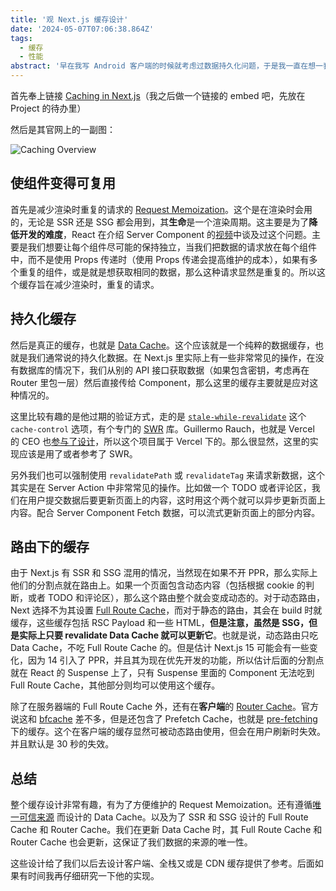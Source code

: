 ```yaml
---
title: '观 Next.js 缓存设计'
date: '2024-05-07T07:06:38.864Z'
tags:
  - 缓存
  - 性能
abstract: '早在我写 Android 客户端的时候就考虑过数据持久化问题，于是我一直在想一套完善的缓存方案究竟是怎样的，这其实有关软件中数据流向的设计。Next.js Doc 里从宏观上介绍了其缓存的设计，作为一个全栈框架，我们可以一探究竟，看看其是如何在性能、开发难度和资源消耗中找到平衡点的...'
---
```


首先奉上链接 [Caching in Next.js](https://nextjs.org/docs/app/building-your-application/caching)（我之后做一个链接的 embed 吧，先放在 Project 的待办里）

然后是其官网上的一副图：

![Caching Overview](/images/2024-05-07-from-next-cache-to-performance/caching-overview.webp)

## 使组件变得可复用

首先是减少渲染时重复的请求的 [Request Memoization](https://nextjs.org/docs/app/building-your-application/caching#request-memoization)。这个是在渲染时会用的，无论是 SSR 还是 SSG 都会用到，其**生命**是一个渲染周期。这主要是为了**降低开发的难度**，React 在介绍 Server Component 的[视频](https://www.youtube.com/watch?v=TQQPAU21ZUw)中谈及过这个问题。主要是我们想要让每个组件尽可能的保持独立，当我们把数据的请求放在每个组件中，而不是使用 Props 传递时（使用 Props 传递会提高维护的成本），如果有多个重复的组件，或是就是想获取相同的数据，那么这种请求显然是重复的。所以这个缓存旨在减少渲染时，重复的请求。

## 持久化缓存

然后是真正的缓存，也就是 [Data Cache](https://nextjs.org/docs/app/building-your-application/caching#data-cache)。这个应该就是一个纯粹的数据缓存，也就是我们通常说的持久化数据。在 Next.js 里实际上有一些非常常见的操作，在没有数据库的情况下，我们从别的 API 接口获取数据（如果包含密钥，考虑再在 Router 里包一层）然后直接传给 Component，那么这里的缓存主要就是应对这种情况的。

这里比较有趣的是他过期的验证方式，走的是 [`stale-while-revalidate`](https://web.dev/case-studies/ads-case-study-stale-while-revalidate) 这个 `cache-control` 选项，有个专门的 [SWR](https://swr.vercel.app/zh-CN) 库。Guillermo Rauch，也就是 Vercel 的 CEO 也[参与了设计](https://rauchg.com/about)，所以这个项目属于 Vercel 下的。那么很显然，这里的实现应该是用了或者参考了 SWR。

另外我们也可以强制使用 `revalidatePath` 或 `revalidateTag` 来请求新数据，这个其实是在 Server Action 中非常常见的操作。比如做一个 TODO 或者评论区，我们在用户提交数据后要更新页面上的内容，这时用这个两个就可以异步更新页面上内容。配合 Server Component Fetch 数据，可以流式更新页面上的部分内容。

## 路由下的缓存

由于 Next.js 有 SSR 和 SSG 混用的情况，当然现在如果不开 PPR，那么实际上他们的分割点就在路由上。如果一个页面包含动态内容（包括根据 cookie 的判断，或者 TODO 和评论区），那么这个路由整个就会变成动态的。对于动态路由，Next 选择不为其设置 [Full Route Cache](https://nextjs.org/docs/app/building-your-application/caching#full-route-cache)，而对于静态的路由，其会在 build 时就缓存，这些缓存包括 RSC Payload 和一些 HTML，**但是注意，虽然是 SSG，但是实际上只要 revalidate Data Cache 就可以更新它**。也就是说，动态路由只吃 Data Cache，不吃 Full Route Cache 的。但是估计 Next.js 15 可能会有一些变化，因为 14 引入了 PPR，并且其为现在优先开发的功能，所以估计后面的分割点就在 React 的 Suspense 上了，只有 Suspense 里面的 Component 无法吃到 Full Route Cache，其他部分则均可以使用这个缓存。

除了在服务器端的 Full Route Cache 外，还有在**客户端**的 [Router Cache](https://nextjs.org/docs/app/building-your-application/caching#router-cache)。官方说这和 [bfcache](https://web.dev/articles/bfcache) 差不多，但是还包含了 Prefetch Cache，也就是 [pre-fetching](https://dev.to/addyosmani/speed-up-next-page-navigations-with-prefetching-4285) 下的缓存。这个在客户端的缓存显然可被动态路由使用，但会在用户刷新时失效。并且默认是 30 秒的失效。

## 总结

整个缓存设计非常有趣，有为了方便维护的 Request Memoization。还有遵循[唯一可信来源](https://developer.android.com/topic/architecture#single-source-of-truth) 而设计的 Data Cache。以及为了 SSR 和 SSG 设计的 Full Route Cache 和 Router Cache。我们在更新 Data Cache 时，其 Full Route Cache 和 Router Cache 也会更新，这保证了我们数据的来源的唯一性。

这些设计给了我们以后去设计客户端、全栈又或是 CDN 缓存提供了参考。后面如果有时间我再仔细研究一下他的实现。
